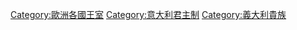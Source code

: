 [[Category:歐洲各國王室|Category:歐洲各國王室]]
[[Category:意大利君主制|Category:意大利君主制]]
[[Category:義大利貴族|Category:義大利貴族]]